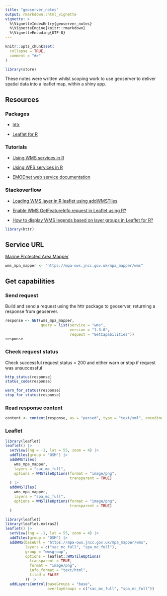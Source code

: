 ```yaml
---
title: "geoserver_notes"
output: rmarkdown::html_vignette
vignette: >
  %\VignetteIndexEntry{geoserver_notes}
  %\VignetteEngine{knitr::rmarkdown}
  %\VignetteEncoding{UTF-8}
---
```


```r
knitr::opts_chunk$set(
  collapse = TRUE,
  comment = "#>"
)
```

```r
library(store)
```

These notes were written whilst scoping work to use geoserver to deliver spatial data into a leaflet map, within a shiny app.

## Resources

### Packages

-   [httr](https://httr.r-lib.org/index.html)

-   [Leaflet for R](https://rstudio.github.io/leaflet/)

### Tutorials

-   [Using WMS services in R](https://inbo.github.io/tutorials/tutorials/spatial_wms_services/)

-   [Using WFS services in R](https://inbo.github.io/tutorials/tutorials/spatial_wfs_services/#useful-overviews-of-web-feature-services)

-   [EMODnet web service documentation](https://emodnet.ec.europa.eu/en/emodnet-web-service-documentation#r-tutorial)

### Stackoverflow

-   [Loading WMS layer in R leaflet using addWMSTiles](https://stackoverflow.com/questions/32960050/loading-wms-layer-in-r-leaflet-using-addwmstiles)

-   [Enable WMS GetFeatureInfo request in Leaflet using R?](https://gis.stackexchange.com/questions/334004/enable-wms-getfeatureinfo-request-in-leaflet-using-r)

-   [How to display WMS legends based on layer groups in Leaflet for R?](https://stackoverflow.com/questions/44006074/how-to-display-wms-legends-based-on-layer-groups-in-leaflet-for-r)

```r
library(httr)
```

## Service URL

[Marine Protected Area Mapper](https://jncc.gov.uk/our-work/marine-protected-area-mapper/)

```r
wms_mpa_mapper <- "https://mpa-ows.jncc.gov.uk/mpa_mapper/wms"
```

## Get capabilities

### Send request

Build and send a request using the httr package to geoserver, returning a response from geoserver.

```r
response <- GET(wms_mpa_mapper,
                query = list(service = "wms",
                             version = "1.3.0",
                             request = "GetCapabilities"))
response
```

### Check request status 

Check successful request status = 200 and either warn or stop if request was unsuccessful

```r
http_status(response)
status_code(response)

warn_for_status(response)
stop_for_status(response)
```

### Read response content

```r
content <- content(response, as = "parsed", type = "text/xml", encoding = "UTF-8")
```

### Leaflet

```r
library(leaflet)
leaflet() |> 
  setView(lng = -1, lat = 55, zoom = 4) |> 
  addTiles(group = "OSM") |>
  addWMSTiles(
    wms_mpa_mapper,
    layers = "sac_mc_full",
    options = WMSTileOptions(format = "image/png",
                             transparent = TRUE)
  ) |>
  addWMSTiles(
    wms_mpa_mapper,
    layers = "spa_mc_full",
    options = WMSTileOptions(format = "image/png",
                             transparent = TRUE)
  )
```

```r
library(leaflet)
library(leaflet.extras2)
leaflet() |> 
  setView(lng = -1, lat = 55, zoom = 4) |> 
  addTiles(group = "OSM") |>
  addWMS(baseUrl = "https://mpa-ows.jncc.gov.uk/mpa_mapper/wms",
         layers = c("sac_mc_full", "spa_mc_full"),
         group = "wmsgroup",
         options = leaflet::WMSTileOptions(
           transparent = TRUE,
           format = "image/png",
           info_format = "text/html",
           tiled = FALSE
         )) |> 
  addLayersControl(baseGroups = "base",
                   overlayGroups = c("sac_mc_full", "spa_mc_full"))
```
